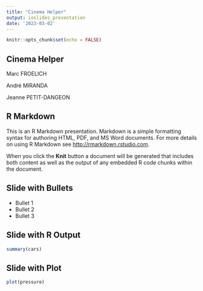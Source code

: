 ```yaml
---
title: "Cinema Helper"
output: ioslides_presentation
date: '2023-03-02'
---
```


```r
knitr::opts_chunk$set(echo = FALSE)
```

## Cinema Helper

Marc FROELICH

André MIRANDA

Jeanne PETIT-DANGEON

## R Markdown

This is an R Markdown presentation. Markdown is a simple formatting syntax for authoring HTML, PDF, and MS Word documents. For more details on using R Markdown see <http://rmarkdown.rstudio.com>.

When you click the **Knit** button a document will be generated that includes both content as well as the output of any embedded R code chunks within the document.

## Slide with Bullets

-   Bullet 1
-   Bullet 2
-   Bullet 3

## Slide with R Output

```r
summary(cars)
```

## Slide with Plot

```r
plot(pressure)
```
